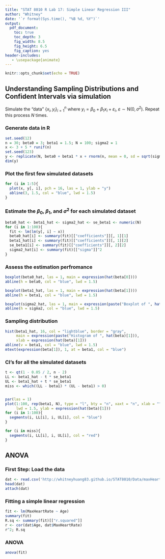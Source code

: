 ```yaml
---
title: "STAT 8010 R Lab 17: Simple Linear Regression III"
author: "Whitney"
date: '`r format(Sys.time(), "%B %d, %Y")`'
output:
  pdf_document:
    toc: true
    toc_depth: 3
    fig_width: 8.5
    fig_height: 6.5
    fig_caption: yes
header-includes:
   - \usepackage{animate}
---
```


```r
knitr::opts_chunk$set(echo = TRUE)
```

## Understanding Sampling Distributions and Confident Intervals via simulation

Simulate the "data" $\{x_{i}, y_{i}\}_{i=1}^{n}$ where $y_{i} = \beta_{0}+\beta_{1}x_{i} + \varepsilon_{i}$, $\varepsilon \sim \mathrm{N}(0, \sigma^2)$. Repeat this process $N$ times.

### Generate data in R

```r
set.seed(12)
n = 30; beta0 = 3; beta1 = 1.5; N = 100; sigma2 = 1 
x <- 3 + 5 * runif(n)
set.seed(123)
y <- replicate(N, beta0 + beta1 * x + rnorm(n, mean = 0, sd = sqrt(sigma2)))
dim(y)
```

### Plot the first few simulated datasets

```r
for (i in 1:5){
  plot(x, y[, i], pch = 16, las = 1, ylab = "y")
  abline(3, 1.5, col = "blue", lwd = 1.5)
}
```

### Estimate the $\beta_{0}$, $\beta_{1}$, and $\sigma^2$ for each simulated dataset 

```r
beta0_hat <- beta1_hat <- sigma2_hat <- se_beta1 <- numeric(N)
for (i in 1:100){
  fit <- lm(lm(y[, i] ~ x))
  beta0_hat[i] <- summary(fit)[["coefficients"]][, 1][1]
  beta1_hat[i] <- summary(fit)[["coefficients"]][, 1][2]
  se_beta1[i] <- summary(fit)[["coefficients"]][, 2][2]
  sigma2_hat[i] <- summary(fit)[["sigma"]]^2
}
```

### Assess the estimation perfromance 

```r
boxplot(beta0_hat, las = 1, main = expression(hat(beta[0])))
abline(h = beta0, col = "blue", lwd = 1.5)

boxplot(beta1_hat, las = 1, main = expression(hat(beta[1])))
abline(h = beta1, col = "blue", lwd = 1.5)

boxplot(sigma2_hat, las = 1, main = expression(paste("Boxplot of ", hat(sigma)^2)))
abline(h = sigma2, col = "blue", lwd = 1.5)
```

### Sampling distribution

```r
hist(beta1_hat, 16, col = "lightblue", border = "gray",
     main = expression(paste("Histogram of ", hat(beta)[1])),
     xlab = expression(hat(beta)[1]))
abline(v = beta1, col = "blue", lwd = 1.5)
mtext(expression(beta[1]), 1, at = beta1, col = "blue")
```

### CI's for all the simulated datasets

```r
t <- qt(1 - 0.05 / 2, n - 2)
LL <- beta1_hat - t * se_beta1
UL <- beta1_hat + t * se_beta1
miss <- which((LL - beta1) * (UL - beta1) > 0)


par(las = 1)
plot(1:100, rep(beta1, N), type = "l", bty = "n", xaxt = "n", xlab = "",
     lwd = 1.5, ylab = expression(hat(beta)[1]))
for (i in 1:100){
  segments(i, LL[i], i, UL[i], col = "blue")
}

for (i in miss){
  segments(i, LL[i], i, UL[i], col = "red")
}
```


## ANOVA

### First Step: Load the data

```r
dat <- read.csv('http://whitneyhuang83.github.io/STAT8010/Data/maxHeartRate.csv', header = T) 
head(dat)
attach(dat)
```

### Fitting a simple linear regression

```r
fit <- lm(MaxHeartRate ~ Age)
summary(fit)
R.sq <- summary(fit)[["r.squared"]]
r <- cor(dat$Age, dat$MaxHeartRate)
r^2; R.sq
```

### ANOVA

```r
anova(fit)
```

